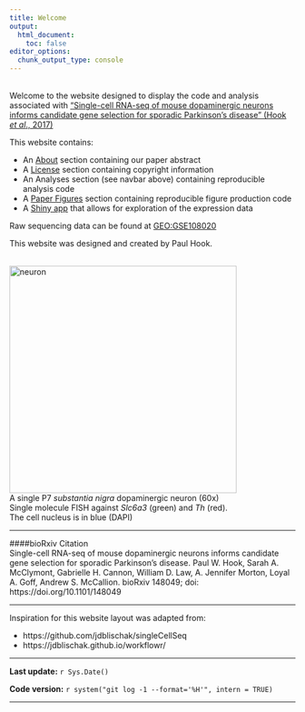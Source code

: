 ```yaml
---
title: Welcome
output:
  html_document:
    toc: false
editor_options: 
  chunk_output_type: console
---
```



<div class="row">

<div class="col-md-7 text-left">
<br/>
Welcome to the website designed to display the code and analysis associated with ["Single-cell RNA-seq of mouse dopaminergic neurons informs candidate gene selection for sporadic Parkinson’s disease" (Hook _et al_., 2017)](https://doi.org/10.1101/148049)

This website contains:

* An [About](about.html) section containing our paper abstract   
* A [License](license.html) section containing copyright information  
* An Analyses section (see navbar above) containing reproducible analysis code  
* A [Paper Figures](paper-figures.html) section containing reproducible figure production code  
* A [Shiny app](shiny-link.html) that allows for exploration of the expression data    

Raw sequencing data can be found at [GEO:GSE108020](https://www.ncbi.nlm.nih.gov/geo/query/acc.cgi?acc=GSE108020)

This website was designed and created by Paul Hook.

</div>

<div class="col-md-5 text-center">
<br/>
<img src="Composite-Ldb2-22-SN.png" alt="neuron" style="width:400px;" align = "top"/>
<figcaption> A single P7 <i>substantia nigra</i> dopaminergic neuron (60x)</figcaption>
<figcaption> Single molecule FISH against <i>Slc6a3</i> (green) and <i>Th</i> (red).</figcaption>
<figcaption>The cell nucleus is in blue (DAPI)</figcaption>
</div>
</div>

***
####bioRxiv Citation  
Single-cell RNA-seq of mouse dopaminergic neurons informs candidate gene selection for sporadic Parkinson's disease. Paul W. Hook, Sarah A. McClymont, Gabrielle H. Cannon, William D. Law, A. Jennifer Morton, Loyal A. Goff, Andrew S. McCallion. bioRxiv 148049; doi: https://doi.org/10.1101/148049

***

Inspiration for this website layout was adapted from: 

* https://github.com/jdblischak/singleCellSeq
* https://jdblischak.github.io/workflowr/

***

**Last update:** `r Sys.Date()`

**Code version:** `r system("git log -1 --format='%H'", intern = TRUE)`

***
